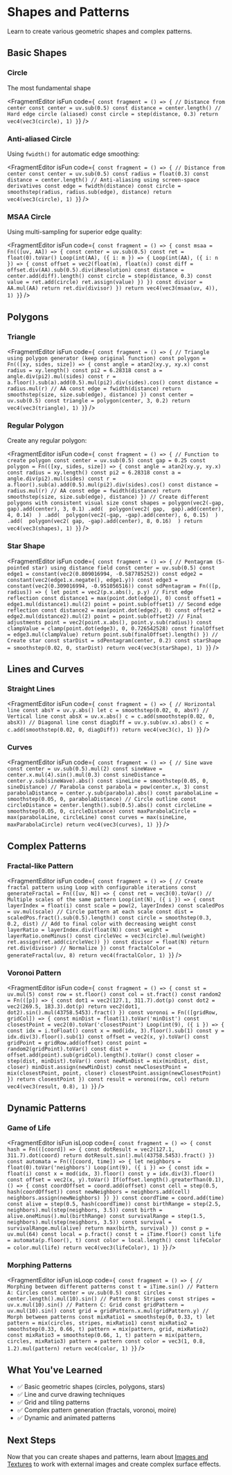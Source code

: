 # Shapes and Patterns


Learn to create various geometric shapes and complex patterns.

## Basic Shapes

### Circle

The most fundamental shape

<FragmentEditor
        isFun
        code={`
const fragment = () => {
        // Distance from center
        const center = uv.sub(0.5)
        const distance = center.length()
        // Hard edge circle (aliased)
        const circle = step(distance, 0.3)
        return vec4(vec3(circle), 1)
}`}
/>

### Anti-aliased Circle

Using `fwidth()` for automatic edge smoothing:

<FragmentEditor
        isFun
        code={`
const fragment = () => {
        // Distance from center
        const center = uv.sub(0.5)
        const radius = float(0.3)
        const distance = center.length()
        // Anti-aliasing using screen-space derivatives
        const edge = fwidth(distance)
        const circle = smoothstep(radius, radius.sub(edge), distance)
        return vec4(vec3(circle), 1)
}`}
/>

### MSAA Circle

Using multi-sampling for superior edge quality:

<FragmentEditor
        isFun
        code={`
const fragment = () => {
        const msaa = Fn(([uv, AA]) => {
                const center = uv.sub(0.5)
                const ret = float(0).toVar()
                Loop(int(AA), ({ i: m }) => {
                        Loop(int(AA), ({ i: n }) => {
                                const offset = vec2(float(m), float(n))
                                const diff = offset.div(AA).sub(0.5).div(iResolution)
                                const distance = center.add(diff).length()
                                const circle = step(distance, 0.3)
                                const value = ret.add(circle)
                                ret.assign(value)
                        })
                })
                const divisor = AA.mul(AA)
                return ret.div(divisor)
        })
        return vec4(vec3(msaa(uv, 4)), 1)
}`}
/>

## Polygons

### Triangle

<FragmentEditor
        isFun
        code={`
const fragment = () => {
        // Triangle using polygon generator (keep original function)
        const polygon = Fn(([xy, sides, size]) => {
                const angle = atan2(xy.y, xy.x)
                const radius = xy.length()
                const pi2 = 6.28318
                const a = angle.div(pi2).mul(sides)
                const r = a.floor().sub(a).add(0.5).mul(pi2).div(sides).cos()
                const distance = radius.mul(r)
                // AA
                const edge = fwidth(distance)
                return smoothstep(size, size.sub(edge), distance)
        })
        const center = uv.sub(0.5)
        const triangle = polygon(center, 3, 0.2)
        return vec4(vec3(triangle), 1)
}`}
/>

### Regular Polygon

Create any regular polygon:

<FragmentEditor
        isFun
        code={`
const fragment = () => {
        // Function to create polygon
        const center = uv.sub(0.5)
        const gap = 0.25
        const polygon = Fn(([xy, sides, size]) => {
                const angle = atan2(xy.y, xy.x)
                const radius = xy.length()
                const pi2 = 6.28318
                const a = angle.div(pi2).mul(sides)
                const r = a.floor().sub(a).add(0.5).mul(pi2).div(sides).cos()
                const distance = radius.mul(r)
                // AA
                const edge = fwidth(distance)
                return smoothstep(size, size.sub(edge), distance)
        })
        // Create different polygons with consistent visual size
        const shapes = polygon(vec2(-gap,  gap).add(center), 3, 0.1)
                .add(  polygon(vec2( gap,  gap).add(center), 4, 0.14)  )
                .add(  polygon(vec2(-gap, -gap).add(center), 6, 0.15)  )
                .add(  polygon(vec2( gap, -gap).add(center), 8, 0.16)  )
        return vec4(vec3(shapes), 1)
}`}
/>

### Star Shape

<FragmentEditor
        isFun
        code={`
const fragment = () => {
        // Pentagram (5-pointed star) using distance field
        const center = uv.sub(0.5)
        const edge1 = constant(vec2(0.809016994, -0.587785252))
        const edge2 = constant(vec2(edge1.x.negate(), edge1.y))
        const edge3 = constant(vec2(0.309016994, -0.951056516))
        const sdPentagram = Fn(([p, radius]) => {
                let point = vec2(p.x.abs(), p.y)
                // First edge reflection
                const distance1 = max(point.dot(edge1), 0)
                const offset1 = edge1.mul(distance1).mul(2)
                point = point.sub(offset1)
                // Second edge reflection
                const distance2 = max(point.dot(edge2), 0)
                const offset2 = edge2.mul(distance2).mul(2)
                point = point.sub(offset2)
                // Final adjustments
                point = vec2(point.x.abs(), point.y.sub(radius))
                const clampValue = clamp(point.dot(edge3), 0, 0.726542528)
                const finalOffset = edge3.mul(clampValue)
                return point.sub(finalOffset).length()
        })
        // Create star
        const starDist = sdPentagram(center, 0.2)
        const starShape = smoothstep(0.02, 0, starDist)
        return vec4(vec3(starShape), 1)
}`}
/>

## Lines and Curves

### Straight Lines

<FragmentEditor
        isFun
        code={`
const fragment = () => {
        // Horizontal line
        const absY = uv.y.abs()
        let c = smoothstep(0.02, 0, absY)
        // Vertical line
        const absX = uv.x.abs()
        c = c.add(smoothstep(0.02, 0, absX))
        // Diagonal line
        const diagDiff = uv.y.sub(uv.x).abs()
        c = c.add(smoothstep(0.02, 0, diagDiff))
        return vec4(vec3(c), 1)
}`}
/>

### Curves

<FragmentEditor
        isFun
        code={`
const fragment = () => {
        // Sine wave
        const center = uv.sub(0.5).mul(2)
        const sineWave = center.x.mul(4).sin().mul(0.3)
        const sineDistance = center.y.sub(sineWave).abs()
        const sineLine = smoothstep(0.05, 0, sineDistance)
        // Parabola
        const parabola = pow(center.x, 3)
        const parabolaDistance = center.y.sub(parabola).abs()
        const parabolaLine = smoothstep(0.05, 0, parabolaDistance)
        // Circle outline
        const circleDistance = center.length().sub(0.5).abs()
        const circleLine = smoothstep(0.05, 0, circleDistance)
        const maxParabolaCircle = max(parabolaLine, circleLine)
        const curves = max(sineLine, maxParabolaCircle)
        return vec4(vec3(curves), 1)
}`}
/>

## Complex Patterns

### Fractal-like Pattern

<FragmentEditor
        isFun
        code={`
const fragment = () => {
        // Create fractal pattern using Loop with configurable iterations
        const generateFractal = Fn(([uv, N]) => {
                const ret = vec3(0).toVar()
                // Multiple scales of the same pattern
                Loop(int(N), ({ i }) => {
                        const layerIndex = float(i)
                        const scale = pow(2, layerIndex)
                        const scaledPos = uv.mul(scale)
                        // Circle pattern at each scale
                        const dist = scaledPos.fract().sub(0.5).length()
                        const circle = smoothstep(0.3, 0.2, dist)
                        // Add to final color with decreasing weight
                        const layerRatio = layerIndex.div(float(N))
                        const weight = layerRatio.oneMinus()
                        const circleVec = vec3(circle).mul(weight)
                        ret.assign(ret.add(circleVec))
                })
                const divisor = float(N)
                return ret.div(divisor) // Normalize
        })
        const fractalColor = generateFractal(uv, 8)
        return vec4(fractalColor, 1)
}`}
/>

### Voronoi Pattern

<FragmentEditor
        isFun
        code={`
const fragment = () => {
        const st = uv.mul(5)
        const row = st.floor()
        const col = st.fract()
        const random2 = Fn(([p]) => {
                const dot1 = vec2(127.1, 311.7).dot(p)
                const dot2 = vec2(269.5, 183.3).dot(p)
                return vec2(dot1, dot2).sin().mul(43758.5453).fract()
        })
        const voronoi = Fn(([gridRow, gridCol]) => {
                const minDist = float(1).toVar('minDist')
                const closestPoint = vec2(0).toVar('closestPoint')
                Loop(int(9), ({ i }) => {
                        const idx = i.toFloat()
                        const x = mod(idx, 3).floor().sub(1)
                        const y = idx.div(3).floor().sub(1)
                        const offset = vec2(x, y).toVar()
                        const gridPoint = gridRow.add(offset)
                        const point = random2(gridPoint).toVar()
                        const dist = offset.add(point).sub(gridCol).length().toVar()
                        const closer = step(dist, minDist).toVar()
                        const newMinDist = mix(minDist, dist, closer)
                        minDist.assign(newMinDist)
                        const newClosestPoint = mix(closestPoint, point, closer)
                        closestPoint.assign(newClosestPoint)
                })
                return closestPoint
        })
        const result = voronoi(row, col)
        return vec4(vec3(result, 0.8), 1)
}`}
/>

## Dynamic Patterns

### Game of Life

<FragmentEditor
        isFun
        isLoop
        code={`
const fragment = () => {
        const hash = Fn(([coord]) => {
                const dotResult = vec2(127.1, 311.7).dot(coord)
                return dotResult.sin().mul(43758.5453).fract()
        })
        const automata = Fn(([coord, time]) => {
                let neighbors = float(0).toVar('neighbors')
                Loop(int(9), ({ i }) => {
                        const idx = float(i)
                        const x = mod(idx, 3).floor()
                        const y = idx.div(3).floor()
                        const offset = vec2(x, y).toVar()
                        If(offset.length().greaterThan(0.1), () => {
                                const coordOffset = coord.add(offset)
                                const cell = step(0.5, hash(coordOffset))
                                const newNeighbors = neighbors.add(cell)
                                neighbors.assign(newNeighbors)
                        })
                })
                const coordTime = coord.add(time)
                const alive = step(0.5, hash(coordTime))
                const birthRange = step(2.5, neighbors).mul(step(neighbors, 3.5))
                const birth = alive.oneMinus().mul(birthRange)
                const survivalRange = step(1.5, neighbors).mul(step(neighbors, 3.5))
                const survival = survivalRange.mul(alive)
                return max(birth, survival)
        })
        const p = uv.mul(64)
        const local = p.fract()
        const t = iTime.floor()
        const life = automata(p.floor(), t)
        const color = local.length()
        const lifeColor = color.mul(life)
        return vec4(vec3(lifeColor), 1)
}`}
/>

### Morphing Patterns

<FragmentEditor
        isFun
        isLoop
        code={`
const fragment = () => {
        // Morphing between different patterns
        const t = iTime.sin()
        // Pattern A: Circles
        const center = uv.sub(0.5)
        const circles = center.length().mul(10).sin()
        // Pattern B: Stripes
        const stripes = uv.x.mul(10).sin()
        // Pattern C: Grid
        const gridPattern = uv.mul(10).sin()
        const grid = gridPattern.x.mul(gridPattern.y)
        // Morph between patterns
        const mixRatio1 = smoothstep(0, 0.33, t)
        let pattern = mix(circles, stripes, mixRatio1)
        const mixRatio2 = smoothstep(0.33, 0.66, t)
        pattern = mix(pattern, grid, mixRatio2)
        const mixRatio3 = smoothstep(0.66, 1, t)
        pattern = mix(pattern, circles, mixRatio3)
        pattern = pattern
        const color = vec3(1, 0.8, 1.2).mul(pattern)
        return vec4(color, 1)
}`}
/>

## What You've Learned

- ✅ Basic geometric shapes (circles, polygons, stars)
- ✅ Line and curve drawing techniques
- ✅ Grid and tiling patterns
- ✅ Complex pattern generation (fractals, voronoi, moire)
- ✅ Dynamic and animated patterns

## Next Steps

Now that you can create shapes and patterns, learn about [Images and Textures](05-images-textures.mdx) to work with external images and create complex surface effects.
